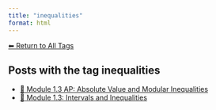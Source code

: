```yaml
---
title: "inequalities"
format: html
---
```


[⬅ Return to All Tags](../tags.qmd)

## Posts with the tag **inequalities**

- [📘 Module 1.3 AP: Absolute Value and Modular Inequalities](/posts/courses/mathematics/calculus/module-1/1.3-absolute-value-AP.html)
- [📘 Module 1.3: Intervals and Inequalities](/posts/courses/mathematics/calculus/module-1/1.3-intervals-inequalities.html)
